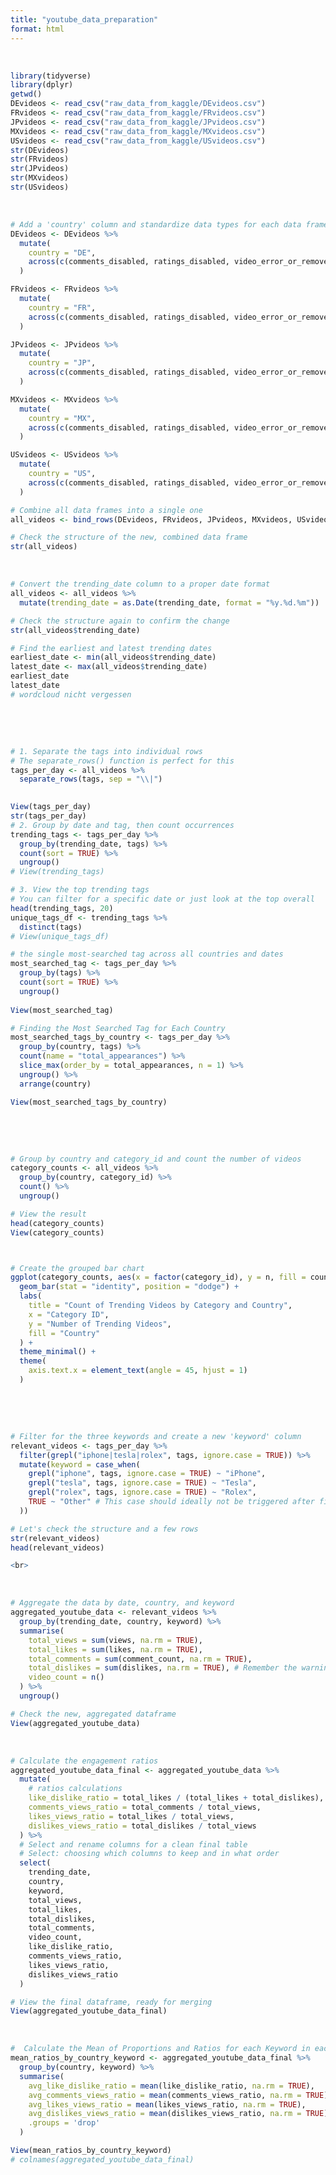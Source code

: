 ```yaml
---
title: "youtube_data_preparation"
format: html
---
```


<br>

```r
library(tidyverse)
library(dplyr)
getwd()
DEvideos <- read_csv("raw_data_from_kaggle/DEvideos.csv")
FRvideos <- read_csv("raw_data_from_kaggle/FRvideos.csv")
JPvideos <- read_csv("raw_data_from_kaggle/JPvideos.csv")
MXvideos <- read_csv("raw_data_from_kaggle/MXvideos.csv")
USvideos <- read_csv("raw_data_from_kaggle/USvideos.csv")
str(DEvideos)
str(FRvideos)
str(JPvideos)
str(MXvideos)
str(USvideos)
```

<br>
```r

# Add a 'country' column and standardize data types for each data frame
DEvideos <- DEvideos %>%
  mutate(
    country = "DE",
    across(c(comments_disabled, ratings_disabled, video_error_or_removed), as.character)
  )

FRvideos <- FRvideos %>%
  mutate(
    country = "FR",
    across(c(comments_disabled, ratings_disabled, video_error_or_removed), as.character)
  )

JPvideos <- JPvideos %>%
  mutate(
    country = "JP",
    across(c(comments_disabled, ratings_disabled, video_error_or_removed), as.character)
  )

MXvideos <- MXvideos %>%
  mutate(
    country = "MX",
    across(c(comments_disabled, ratings_disabled, video_error_or_removed), as.character)
  )

USvideos <- USvideos %>%
  mutate(
    country = "US",
    across(c(comments_disabled, ratings_disabled, video_error_or_removed), as.character)
  )

# Combine all data frames into a single one
all_videos <- bind_rows(DEvideos, FRvideos, JPvideos, MXvideos, USvideos)

# Check the structure of the new, combined data frame
str(all_videos)
```
<br>

```r
# Convert the trending_date column to a proper date format
all_videos <- all_videos %>%
  mutate(trending_date = as.Date(trending_date, format = "%y.%d.%m"))

# Check the structure again to confirm the change
str(all_videos$trending_date)

# Find the earliest and latest trending dates
earliest_date <- min(all_videos$trending_date)
latest_date <- max(all_videos$trending_date)
earliest_date
latest_date
# wordcloud nicht vergessen
```
<br>

<br>

```r


# 1. Separate the tags into individual rows
# The separate_rows() function is perfect for this
tags_per_day <- all_videos %>%
  separate_rows(tags, sep = "\\|")
  

View(tags_per_day)
str(tags_per_day)
# 2. Group by date and tag, then count occurrences
trending_tags <- tags_per_day %>%
  group_by(trending_date, tags) %>%
  count(sort = TRUE) %>%
  ungroup()
# View(trending_tags)

# 3. View the top trending tags
# You can filter for a specific date or just look at the top overall
head(trending_tags, 20)
unique_tags_df <- trending_tags %>%
  distinct(tags)
# View(unique_tags_df)

# the single most-searched tag across all countries and dates
most_searched_tag <- tags_per_day %>%
  group_by(tags) %>%
  count(sort = TRUE) %>%
  ungroup()
  
View(most_searched_tag)

# Finding the Most Searched Tag for Each Country
most_searched_tags_by_country <- tags_per_day %>%
  group_by(country, tags) %>%
  count(name = "total_appearances") %>%
  slice_max(order_by = total_appearances, n = 1) %>%
  ungroup() %>%
  arrange(country)

View(most_searched_tags_by_country)
```
<br>

<br>

```r
# Group by country and category_id and count the number of videos
category_counts <- all_videos %>%
  group_by(country, category_id) %>%
  count() %>%
  ungroup()

# View the result
head(category_counts)
View(category_counts)



# Create the grouped bar chart
ggplot(category_counts, aes(x = factor(category_id), y = n, fill = country)) +
  geom_bar(stat = "identity", position = "dodge") +
  labs(
    title = "Count of Trending Videos by Category and Country",
    x = "Category ID",
    y = "Number of Trending Videos",
    fill = "Country"
  ) +
  theme_minimal() +
  theme(
    axis.text.x = element_text(angle = 45, hjust = 1)
  )
```
<br>


<br>
```r

# Filter for the three keywords and create a new 'keyword' column
relevant_videos <- tags_per_day %>%
  filter(grepl("iphone|tesla|rolex", tags, ignore.case = TRUE)) %>%
  mutate(keyword = case_when(
    grepl("iphone", tags, ignore.case = TRUE) ~ "iPhone",
    grepl("tesla", tags, ignore.case = TRUE) ~ "Tesla",
    grepl("rolex", tags, ignore.case = TRUE) ~ "Rolex",
    TRUE ~ "Other" # This case should ideally not be triggered after filtering
  ))

# Let's check the structure and a few rows
str(relevant_videos)
head(relevant_videos)

<br>
```
<br>

```r

# Aggregate the data by date, country, and keyword
aggregated_youtube_data <- relevant_videos %>%
  group_by(trending_date, country, keyword) %>%
  summarise(
    total_views = sum(views, na.rm = TRUE),
    total_likes = sum(likes, na.rm = TRUE),
    total_comments = sum(comment_count, na.rm = TRUE),
    total_dislikes = sum(dislikes, na.rm = TRUE), # Remember the warning about missing US data
    video_count = n()
  ) %>%
  ungroup()

# Check the new, aggregated dataframe
View(aggregated_youtube_data)
```

<br>

```r
# Calculate the engagement ratios
aggregated_youtube_data_final <- aggregated_youtube_data %>%
  mutate(
    # ratios calculations
    like_dislike_ratio = total_likes / (total_likes + total_dislikes), 
    comments_views_ratio = total_comments / total_views,
    likes_views_ratio = total_likes / total_views,
    dislikes_views_ratio = total_dislikes / total_views
  ) %>%
  # Select and rename columns for a clean final table
  # Select: choosing which columns to keep and in what order
  select(
    trending_date, 
    country, 
    keyword, 
    total_views, 
    total_likes,
    total_dislikes,
    total_comments, 
    video_count, 
    like_dislike_ratio,
    comments_views_ratio,
    likes_views_ratio,
    dislikes_views_ratio
  )

# View the final dataframe, ready for merging
View(aggregated_youtube_data_final)
```

<br>

```r
#  Calculate the Mean of Proportions and Ratios for each Keyword in each Country
mean_ratios_by_country_keyword <- aggregated_youtube_data_final %>%
  group_by(country, keyword) %>%
  summarise(
    avg_like_dislike_ratio = mean(like_dislike_ratio, na.rm = TRUE),
    avg_comments_views_ratio = mean(comments_views_ratio, na.rm = TRUE),
    avg_likes_views_ratio = mean(likes_views_ratio, na.rm = TRUE),
    avg_dislikes_views_ratio = mean(dislikes_views_ratio, na.rm = TRUE),
    .groups = 'drop'
  )

View(mean_ratios_by_country_keyword)
# colnames(aggregated_youtube_data_final)
```
<br>